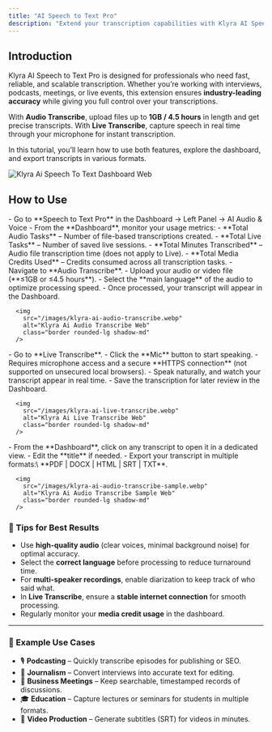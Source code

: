 ```yaml
---
title: "AI Speech to Text Pro"
description: "Extend your transcription capabilities with Klyra AI Speech to Text Pro. Get highly accurate transcripts in 99 languages with features like character-level timestamps, speaker diarization, and audio-event tagging. Supports both audio transcription (files) and live transcription (real-time speech)."
---
```


## Introduction

Klyra AI Speech to Text Pro is designed for professionals who need fast, reliable, and scalable transcription. Whether you’re working with interviews, podcasts, meetings, or live events, this extension ensures **industry-leading accuracy** while giving you full control over your transcriptions.

With **Audio Transcribe**, upload files up to **1GB / 4.5 hours** in length and get precise transcripts. With **Live Transcribe**, capture speech in real time through your microphone for instant transcription.

In this tutorial, you’ll learn how to use both features, explore the dashboard, and export transcripts in various formats.

<img
  src="/images/klyra-ai-speech-to-text-dashboard.webp"
  alt="Klyra Ai Speech To Text Dashboard Web"
  class="border rounded-lg shadow-md"
/>

## How to Use

<Steps>
  <Step title="Access the Feature">
    - Go to **Speech to Text Pro** in the Dashboard → Left Panel → AI Audio & Voice
    - From the **Dashboard**, monitor your usage metrics:
      - **Total Audio Tasks** – Number of file-based transcriptions created.
      - **Total Live Tasks** – Number of saved live sessions.
      - **Total Minutes Transcribed** – Audio file transcription time (does not apply to Live).
      - **Total Media Credits Used** – Credits consumed across all transcription tasks.
  </Step>
  <Step title="Audio Transcribe (File Uploads)">
    - Navigate to **Audio Transcribe**.
    - Upload your audio or video file (**≤1GB or ≤4.5 hours**).
    - Select the **main language** of the audio to optimize processing speed.
    - Once processed, your transcript will appear in the Dashboard.

      <img
        src="/images/klyra-ai-audio-transcribe.webp"
        alt="Klyra Ai Audio Transcribe Web"
        class="border rounded-lg shadow-md"
      />
  </Step>
  <Step title="Live Transcribe (Real-Time Speech)">
    - Go to **Live Transcribe**.
    - Click the **Mic** button to start speaking.
      - Requires microphone access and a secure **HTTPS connection** (not supported on unsecured local browsers).
    - Speak naturally, and watch your transcript appear in real time.
    - Save the transcription for later review in the Dashboard.

      <img
        src="/images/klyra-ai-live-transcribe.webp"
        alt="Klyra Ai Live Transcribe Web"
        class="border rounded-lg shadow-md"
      />
  </Step>
  <Step title="Viewing & Exporting Transcripts">
    - From the **Dashboard**, click on any transcript to open it in a dedicated view.
    - Edit the **title** if needed.
    - Export your transcript in multiple formats:\
      **PDF | DOCX | HTML | SRT | TXT**.

      <img
        src="/images/klyra-ai-audio-transcribe-sample.webp"
        alt="Klyra Ai Audio Transcribe Sample Web"
        class="border rounded-lg shadow-md"
      />
  </Step>
</Steps>

### 🔹 Tips for Best Results

- Use **high-quality audio** (clear voices, minimal background noise) for optimal accuracy.
- Select the **correct language** before processing to reduce turnaround time.
- For **multi-speaker recordings**, enable diarization to keep track of who said what.
- In **Live Transcribe**, ensure a **stable internet connection** for smooth processing.
- Regularly monitor your **media credit usage** in the dashboard.

---

### 🔹 Example Use Cases

- 🎙 **Podcasting** – Quickly transcribe episodes for publishing or SEO.
- 📰 **Journalism** – Convert interviews into accurate text for editing.
- 🏢 **Business Meetings** – Keep searchable, timestamped records of discussions.
- 🎓 **Education** – Capture lectures or seminars for students in multiple formats.
- 🎥 **Video Production** – Generate subtitles (SRT) for videos in minutes.